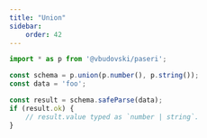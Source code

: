 ```yaml
---
title: "Union"
sidebar:
    order: 42
---
```


```typescript
import * as p from '@vbudovski/paseri';

const schema = p.union(p.number(), p.string());
const data = 'foo';

const result = schema.safeParse(data);
if (result.ok) {
    // result.value typed as `number | string`.
}
```
